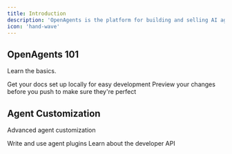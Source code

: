 ```yaml
---
title: Introduction
description: 'OpenAgents is the platform for building and selling AI agents.'
icon: 'hand-wave'
---
```


## OpenAgents 101

Learn the basics.

<CardGroup cols={2}>
  <Card
    title="Chat with models"
    icon="message"
    href="/chat"
  >
    Get your docs set up locally for easy development
  </Card>
  <Card
    title="Build an agent"
    icon="robot"
    href="https://mintlify.com/docs/development"
  >
    Preview your changes before you push to make sure they're perfect
  </Card>
</CardGroup>

## Agent Customization

Advanced agent customization

<CardGroup cols={2}>
  <Card
    title="Plugins"
    icon="screwdriver-wrench"
    href="https://mintlify.com/docs/components/accordion"
  >
    Write and use agent plugins
  </Card>
    <Card
    title="Developer API"
    icon="code"
    href="https://mintlify.com/docs/api-playground/openapi"
  >
    Learn about the developer API
  </Card>
</CardGroup>
